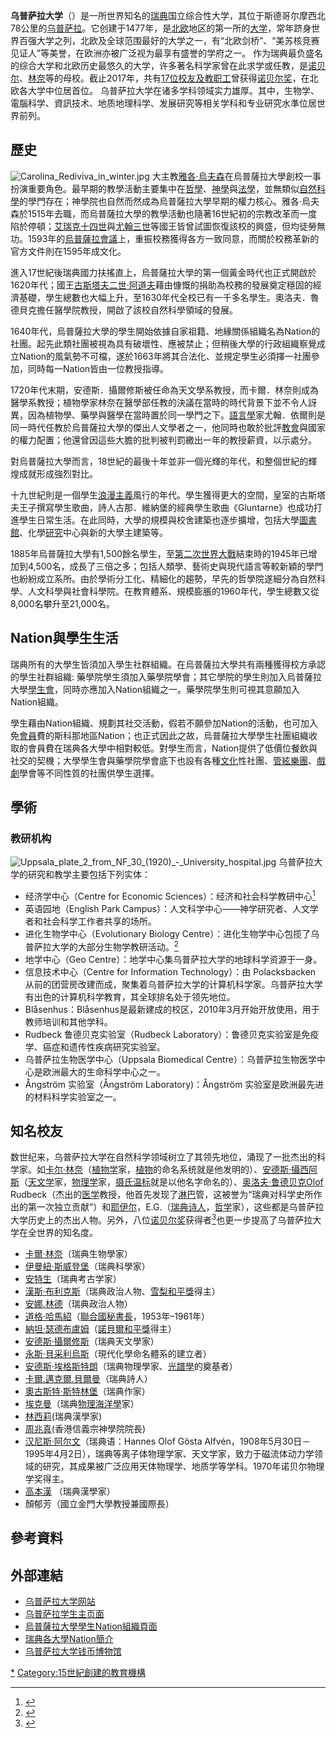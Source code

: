 {{Infobox university
|name          = 烏普薩拉大學
|native_name   = Uppsala universitet
|latin_name    = Universitas Regia Upsaliensis''<br />
Academia Regia Upsaliensis
|image_name    = Uppsala University logo.svg
|image_size    = 200px
|motto         = Gratiae veritas naturae（拉丁語）
|mottoeng      = Truth through mercy and nature
|established   = 1477年
|type          = [[公立大學|公立大學]]
|city          = [[烏普薩拉|烏普薩拉]]
|country       = {{SWE}}
|budget = [[瑞典克朗|SEK]] 67.5亿（2016）<ref name="UU-facts-figures">{{cite web |publisher=Uppsala University |url=http://www.uu.se/en/about-uu/in-brief/facts-figures |title=Uppsala University - Facts and Figures |accessdate=2017-04-20 |archive-url=https://web.archive.org/web/20160412152650/http://www.uu.se/en/about-uu/in-brief/facts-figures/ |archive-date=2016-04-12 |dead-url=yes }}</ref>
|students     = 42,559<ref name="UU-facts-figures" />
|undergrad     = 34,291<ref name="UU-facts-figures" />
|postgrad      = 11,706<ref name="UU-facts-figures" />
|doctoral      = 2,406<ref name="UU-facts-figures" />
|academic_staff = 4,707<ref name="UU-facts-figures" />
|administrative_staff = 2,376<ref name="UU-facts-figures" />

|head_label    = [[院长_(学术机构)|院长]]兼<br />
[[校监|副校监]]
|head          = Eva Åkesson教授<ref>[http://www.uu.se/en/about-uu/organisation/university-management/ University Management] {{Wayback|url=http://www.uu.se/en/about-uu/organisation/university-management/ |date=20180113165813 }}, Uppsala University, retrieved 16 January 2012</ref>
|campus        =
|colours       = {{color box|#990000}} {{color box|#FFFFFF}}<br />
栗色 白色
|mascot        =
|affiliations  = [[科英布拉集團|科英布拉集團]]<br /> [[歐洲大學協會|EUA]]<br /> [[玛塔里基大学联盟|玛塔里基大学联盟]]
|free_label    =
|free          =
|website       = [http://www.uu.se/ www.uu.se]
}}
'''乌普萨拉大学'''（{{lang-sv|'''Uppsala universitet'''}}）是一所世界知名的[[瑞典|瑞典]]国立综合性大学，其位于斯德哥尔摩西北78公里的[[乌普萨拉|乌普萨拉]]。它创建于1477年，是[[北欧|北欧]]地区的第一所的[[大学|大学]]，常年跻身世界百强大学之列，北欧及全球范围最好的大学之一，有“北欧剑桥”、“美苏核竞赛见证人”等美誉，在欧洲亦被广泛视为最享有盛誉的学府之一。
作为瑞典最负盛名的综合大学和北欧历史最悠久的大学，许多著名科学家曾在此求学或任教，是[[阿尔弗雷德·诺贝尔|诺贝尔]]、[[卡尔·林奈|林奈]]等的母校。截止2017年，共有[[各大學諾貝爾獎得主列表|17位校友及教职工]]曾获得[[诺贝尔奖|诺贝尔奖]]，在北欧各大学中位居首位。
乌普萨拉大学在诸多学科领域实力雄厚。其中，生物学、電腦科学、資訊技术、地质地理科学、发展研究等相关学科和专业研究水準位居世界前列。

== 歷史 ==

[[File:Carolina_Rediviva_in_winter.jpg|thumb]]
大主教[[雅各·烏夫森|雅各·烏夫森]]在烏普薩拉大學創校一事扮演重要角色。最早期的教學活動主要集中在[[哲學|哲學]]、[[神學|神學]]與[[法學|法學]]，並無類似[[自然科學|自然科學]]的學門存在；神學院也自然而然成為烏普薩拉大學早期的權力核心。雅各·烏夫森於1515年去職，而烏普薩拉大學的教學活動也隨著16世紀初的宗教改革而一度陷於停頓；[[艾瑞克十四世|艾瑞克十四世]]與[[尤翰三世|尤翰三世]]等國王皆曾試圖恢復該校的興盛，但均徒勞無功。1593年的[[烏普薩拉會議|烏普薩拉會議]]上，重振校務獲得各方一致同意，而關於校務革新的官方文件則在1595年成文化。

進入17世紀後瑞典國力扶搖直上，烏普薩拉大學的第一個黃金時代也正式開啟於1620年代；國王[[古斯塔夫二世·阿道夫|古斯塔夫二世·阿道夫]]藉由慷慨的捐助為校務的發展奠定穩固的經濟基礎，學生總數也大幅上升，至1630年代全校已有一千多名學生。奧洛夫．魯德貝克擔任醫學院教授，開啟了該校自然科學領域的發展。

1640年代，烏普薩拉大學的學生開始依據自家祖籍、地緣關係組織名為Nation的社團。起先此類社團被視為具有破壞性、應被禁止；但稍後大學的行政組織察覺成立Nation的風氣勢不可檔，遂於1663年將其合法化、並規定學生必須擇一社團參加，同時每一Nation皆由一位教授指導。

1720年代末期，安德斯．攝爾修斯被任命為天文學系教授，而卡爾．林奈則成為醫學系教授；植物學家林奈在醫學部任教的決議在當時的時代背景下並不令人訝異，因為植物學、藥學與醫學在當時置於同一學門之下。[[語言學|語言學]]家尤翰．依爾則是同一時代任教於烏普薩拉大學的傑出人文學者之一，他同時也敢於批評[[教會|教會]]與國家的權力配置；他還曾因這些大膽的批判被判罰繳出一年的教授薪資，以示處分。

對烏普薩拉大學而言，18世紀的最後十年並非一個光輝的年代，和整個世紀的輝煌成就形成強烈對比。

十九世紀則是一個學生[[浪漫主義|浪漫主義]]風行的年代。學生獲得更大的空間，皇室的古斯塔夫王子撰寫學生歌曲，詩人古那．維納堡的經典學生歌曲《Gluntarne》也成功打進學生日常生活。在此同時，大學的規模與校舍建築也逐步擴增，包括大學[[圖書館|圖書館]]、化學[[研究|研究]]中心與新的大學主建築等。

1885年烏普薩拉大學有1,500餘名學生，至[[第二次世界大戰|第二次世界大戰]]結束時的1945年已增加到4,500名，成長了三倍之多；包括人類學、藝術史與現代語言等較新穎的學門也紛紛成立系所。由於學術分工化、精細化的趨勢，早先的哲學院遂細分為自然科學、人文科學與社會科學院。在教育體系、規模膨脹的1960年代，學生總數又從8,000名攀升至21,000名。

== Nation與學生生活 ==
瑞典所有的大學生皆須加入學生社群組織。在烏普薩拉大學共有兩種獲得校方承認的學生社群組織: 藥學院學生須加入藥學院學會；其它學院的學生則加入烏普薩拉大學[[學生會|學生會]]，同時亦應加入Nation組織之一。藥學院學生則可視其意願加入Nation組織。

學生藉由Nation組織、規劃其社交活動，假若不願參加Nation的活動，也可加入免[[會員|會員]]費的斯科那地區Nation；也正式因此之故，烏普薩拉大學學生社團組織收取的會員費在瑞典各大學中相對較低。對學生而言，Nation提供了低價位餐飲與社交的契機；大學學生會與藥學院學會底下也設有各種[[文化|文化]]性社團、[[管絃樂團|管絃樂團]]、[[戲劇|戲劇]]學會等不同性質的社團供學生選擇。

==學術==

{{Infobox world university ranking
| ARWU_W = 77 | ARWU_W_ref =
| Leiden_W = 123 | Leiden_W_ref = 
| THE_W = 111 | THE_W_ref =
| USNEWS_W= 101 | USNWR_W_ref = 
| QS_W = 124 | QS_W_ref =
}}

=== 教研机构 ===

[[File:Uppsala_plate_2_from_NF_30_(1920)_-_University_hospital.jpg|thumb]]
乌普萨拉大学的研究和教学主要包括下列实体：
*经济学中心（Centre for Economic Sciences）：经济和社会科学教研中心<ref>{{Cite web |url=http://www.ekonomikum.uu.se/?l=en |title=存档副本 |accessdate=2014-06-05 |archive-date=2020-09-20 |archive-url=https://web.archive.org/web/20200920040125/https://www.ekonomikum.uu.se/?l=en |dead-url=no }}</ref>
*英语园地（English Park Campus）：人文科学中心——神学研究者、人文学者和社会科学工作者共享的场所。
*进化生物学中心（Evolutionary Biology Centre）：进化生物学中心包揽了乌普萨拉大学的大部分生物学教研活动。<ref>{{Cite web |url=http://www.ebc.uu.se/?languageId=1 |title=存档副本 |accessdate=2014-06-05 |archive-date=2020-09-28 |archive-url=https://web.archive.org/web/20200928083614/https://www.ebc.uu.se/?languageId=1 |dead-url=no }}</ref>
*地学中心（Geo Centre）：地学中心集乌普萨拉大学的地球科学资源于一身。
*信息技术中心（Centre for Information Technology）：由 Polacksbacken 从前的团营房改建而成，聚集着乌普萨拉大学的计算机科学家。乌普萨拉大学有出色的计算机科学教育，其全球排名处于领先地位。
*Blåsenhus：Blåsenhus是最新建成的校区，2010年3月开始开放使用，用于教师培训和其他学科。
*Rudbeck 鲁德贝克实验室（Rudbeck Laboratory）：鲁德贝克实验室是免疫学、癌症和遗传性疾病研究实验室。
*乌普萨拉生物医学中心（Uppsala Biomedical Centre）：乌普萨拉生物医学中心是欧洲最大的生命科学中心之一。
*Ångström 实验室（Ångström Laboratory)：Ångström 实验室是欧洲最先进的材料科学实验室之一。

== 知名校友 ==

数世纪来，乌普萨拉大学在自然科学领域树立了其领先地位，涌现了一批杰出的科学家。如[[卡尔·林奈|卡尔·林奈]]（[[植物学|植物学]]家，[[植物|植物]]的命名系统就是他发明的）、[[安德斯·攝西阿斯|安德斯·攝西阿斯]]（[[天文学|天文学]]家，[[物理学|物理学]]家，[[摄氏温标|摄氏温标]]就是以他名字命名的）、[[奥洛夫·鲁德贝克|奥洛夫·鲁德贝克]]Olof Rudbeck（杰出的[[医学|医学]]教授，他首先发现了[[淋巴|淋巴]]管，这被誉为“瑞典对科学史所作出的第一次独立贡献”）和[[耶伊尔|耶伊尔]]，E.G.（[[瑞典|瑞典]][[诗人|诗人]]，[[哲学|哲学]]家），这些都是乌普萨拉大学历史上的杰出人物。另外，八位[[诺贝尔奖|诺贝尔奖]]获得者<ref>{{cite web| title=与乌普萨拉大学关联八位诺贝尔奖得主| url=http://www.uu.se/en/node124| accessdate=2010-06-12| deadurl=yes| archiveurl=https://web.archive.org/web/20100620063428/http://www.uu.se/en/node124| archivedate=2010-06-20}}</ref>也更一步提高了乌普萨拉大学在全世界的知名度。
* [[卡爾·林奈|卡爾·林奈]]（瑞典生物學家）
* [[伊曼紐·斯威登堡|伊曼紐·斯威登堡]]（瑞典科學家）
* [[安特生|安特生]]（瑞典考古学家）
* [[漢斯·布利克斯|漢斯·布利克斯]]（瑞典政治人物、[[雪梨和平獎|雪梨和平獎]]得主）
* [[安娜.林德|安娜.林德]]（瑞典政治人物）
* [[道格·哈馬紹|道格·哈馬紹]]（[[聯合國秘書長|聯合國秘書長]]，1953年–1961年）
* [[納坦·瑟德布盧姆|納坦·瑟德布盧姆]]（[[諾貝爾和平獎|諾貝爾和平獎]]得主）
* [[安德斯·攝爾修斯|安德斯·攝爾修斯]]（瑞典天文學家）
* [[永斯·貝采利烏斯|永斯·貝采利烏斯]]（現代化學命名體系的建立者）
* [[安德斯·埃格斯特朗|安德斯·埃格斯特朗]]（瑞典物理學家、[[光譜學|光譜學]]的奠基者）
* [[卡爾.邁克爾.貝爾曼|卡爾.邁克爾.貝爾曼]]（瑞典詩人）
* [[奧古斯特·斯特林堡|奧古斯特·斯特林堡]]（瑞典作家）
* [[埃克曼|埃克曼]]（瑞典[[物理海洋學|物理海洋學]]家）
*[[林西莉|林西莉]](瑞典漢學家)
*[[周兆真|周兆真]](香港信義宗神學院院長)
*[[汉尼斯·阿尔文|汉尼斯·阿尔文]]（瑞典语：Hannes Olof Gösta Alfvén，1908年5月30日－1995年4月2日），瑞典等离子体物理学家、天文学家，致力于磁流体动力学领域的研究，其成果被广泛应用天体物理学、地质学等学科。1970年诺贝尔物理学奖得主。
*[[高本漢|高本漢]] （瑞典漢學家）
*顏郁芳（國立金門大學教授兼國際長）

== 參考資料 ==
{{reflist}}

== 外部連結 ==
* [http://www.uu.se/ 乌普萨拉大学网站]{{Wayback|url=http://www.uu.se/ |date=20080131234542 }}
* [http://www.student.uu.se/ 乌普萨拉学生主页面]{{Wayback|url=http://www.student.uu.se/ |date=20080131234542 }}
* [https://web.archive.org/web/20091002093153/http://www.uu.se/node317 烏普薩拉大學學生Nation組織頁面]
* [http://nationsguiden.se/ 瑞典各大學Nation簡介] {{Wayback|url=http://nationsguiden.se/ |date=20210214153240 }}
* [[乌普萨拉大学钱币博物馆|乌普萨拉大学钱币博物馆]]

{{Matariki Network of Universities}}
{{瑞典大学}}
{{模板:科英布拉集团}}
{{Authority control}}
[[Category:烏普薩拉大學|*]]
[[Category:15世紀創建的教育機構|Category:15世紀創建的教育機構]]